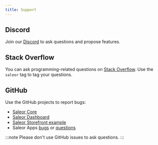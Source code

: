 ```yaml
---
title: Support
---
```


## Discord

Join our [Discord](https://saleor.io/discord) to ask questions and propose features.

## Stack Overflow

You can ask programming-related questions on [Stack Overflow](https://stackoverflow.com/questions/tagged/saleor). Use the `saleor` tag to tag your questions.

## GitHub

Use the GitHub projects to report bugs:

- [Saleor Core](https://github.com/saleor/saleor/issues)
- [Saleor Dashboard](https://github.com/saleor/saleor-dashboard/issues)
- [Saleor Storefront example](https://github.com/saleor/storefront/issues)
- Saleor Apps [bugs](https://github.com/saleor/apps/issues) or [questions](https://github.com/saleor/apps/discussions)

:::note
Please don't use GitHub issues to ask questions.
:::
